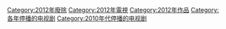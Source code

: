 [[Category:2012年廢除|Category:2012年廢除]]
[[Category:2012年電視|Category:2012年電視]]
[[Category:2012年作品|Category:2012年作品]]
[[Category:各年停播的电视剧|Category:各年停播的电视剧]]
[[Category:2010年代停播的电视剧|Category:2010年代停播的电视剧]]